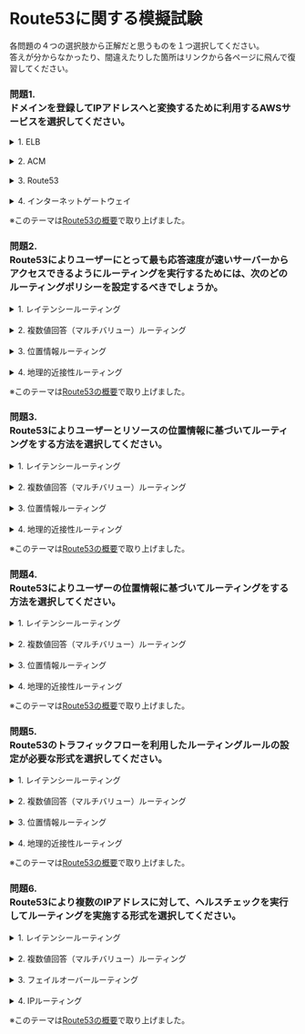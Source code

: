# Route53に関する模擬試験

各問題の４つの選択肢から正解だと思うものを１つ選択してください。  
答えが分からなかったり、間違えたりした箇所はリンクから各ページに飛んで復習してください。
### 問題1. <br/>ドメインを登録してIPアドレスへと変換するために利用するAWSサービスを選択してください。
<details><summary>1. ELB</summary>1.は不正解です。<br/>Amazon Route53は、ドメイン名を数値のIPアドレスに変換する、信頼性とコスト効率の高いマネージド型クラウドベースのドメインネームシステム(DNS)ウェブサービスです。</details><br/>
<details><summary>2. ACM</summary>2.は不正解です。<br/>Amazon Route53は、ドメイン名を数値のIPアドレスに変換する、信頼性とコスト効率の高いマネージド型クラウドベースのドメインネームシステム(DNS)ウェブサービスです。</details><br/>
<details><summary>3. Route53</summary>正解です。<br/>Amazon Route53は、ドメイン名を数値のIPアドレスに変換する、信頼性とコスト効率の高いマネージド型クラウドベースのドメインネームシステム(DNS)ウェブサービスです。</details><br/>
<details><summary>4. インターネットゲートウェイ</summary>4.は不正解です。<br/>Amazon Route53は、ドメイン名を数値のIPアドレスに変換する、信頼性とコスト効率の高いマネージド型クラウドベースのドメインネームシステム(DNS)ウェブサービスです。</details>

※このテーマは[Route53の概要](aws_cp_route53_overview)で取り上げました。

### 問題2. <br/>Route53によりユーザーにとって最も応答速度が速いサーバーからアクセスできるようにルーティングを実行するためには、次のどのルーティングポリシーを設定するべきでしょうか。
<details><summary>1. レイテンシールーティング</summary>正解です。<br/>ユーザにとって最も応答速度が速いサーバーからアクセスできるようにルーティングを実行するためにはレイテンシールーティングを設定します。<br/>レイテンシールーティングは複数のAWSリージョンにリソースがあり、レイテンシーの最も小さいリージョンにトラフィックをルーティングする場合に使用します。</details><br/>
<details><summary>2. 複数値回答（マルチバリュー）ルーティング</summary>2.は不正解です。<br/>ユーザにとって最も応答速度が速いサーバーからアクセスできるようにルーティングを実行するためにはレイテンシールーティングを設定します。<br/>レイテンシールーティングは複数のAWSリージョンにリソースがあり、レイテンシーの最も小さいリージョンにトラフィックをルーティングする場合に使用します。</details><br/>
<details><summary>3. 位置情報ルーティング</summary>3.は不正解です。<br/>ユーザにとって最も応答速度が速いサーバーからアクセスできるようにルーティングを実行するためにはレイテンシールーティングを設定します。<br/>レイテンシールーティングは複数のAWSリージョンにリソースがあり、レイテンシーの最も小さいリージョンにトラフィックをルーティングする場合に使用します。</details><br/>
<details><summary>4. 地理的近接性ルーティング</summary>4.は不正解です。<br/>ユーザにとって最も応答速度が速いサーバーからアクセスできるようにルーティングを実行するためにはレイテンシールーティングを設定します。<br/>レイテンシールーティングは複数のAWSリージョンにリソースがあり、レイテンシーの最も小さいリージョンにトラフィックをルーティングする場合に使用します。</details>

※このテーマは[Route53の概要](aws_cp_route53_overview)で取り上げました。

### 問題3. <br/>Route53によりユーザーとリソースの位置情報に基づいてルーティングをする方法を選択してください。
<details><summary>1. レイテンシールーティング</summary>1.は不正解です。<br/>地理的近接性ルーティングでは、Amazon Route 53はユーザーとリソースの地理的場所に基づいてリソースのトラフィックをルーティングします。</details><br/>
<details><summary>2. 複数値回答（マルチバリュー）ルーティング</summary>2.は不正解です。<br/>地理的近接性ルーティングでは、Amazon Route 53はユーザーとリソースの地理的場所に基づいてリソースのトラフィックをルーティングします。</details><br/>
<details><summary>3. 位置情報ルーティング</summary>3.は不正解です。<br/>地理的近接性ルーティングでは、Amazon Route 53はユーザーとリソースの地理的場所に基づいてリソースのトラフィックをルーティングします。</details><br/>
<details><summary>4. 地理的近接性ルーティング</summary>正解です。<br/>地理的近接性ルーティングでは、Amazon Route 53はユーザーとリソースの地理的場所に基づいてリソースのトラフィックをルーティングします。</details>

※このテーマは[Route53の概要](aws_cp_route53_overview)で取り上げました。

### 問題4. <br/>Route53によりユーザーの位置情報に基づいてルーティングをする方法を選択してください。
<details><summary>1. レイテンシールーティング</summary>1.は不正解です。<br/>位置情報ルーティングは ユーザーの位置に基づいてトラフィックをルーティングする場合に使用します。</details><br/>
<details><summary>2. 複数値回答（マルチバリュー）ルーティング</summary>2.は不正解です。<br/>位置情報ルーティングは ユーザーの位置に基づいてトラフィックをルーティングする場合に使用します。</details><br/>
<details><summary>3. 位置情報ルーティング</summary>正解です。<br/>位置情報ルーティングは ユーザーの位置に基づいてトラフィックをルーティングする場合に使用します。</details><br/>
<details><summary>4. 地理的近接性ルーティング</summary>4.は不正解です。<br/>位置情報ルーティングは ユーザーの位置に基づいてトラフィックをルーティングする場合に使用します。</details>

※このテーマは[Route53の概要](aws_cp_route53_overview)で取り上げました。

### 問題5. <br/>Route53のトラフィックフローを利用したルーティングルールの設定が必要な形式を選択してください。
<details><summary>1. レイテンシールーティング</summary>1.は不正解です。<br/>地理的近接性ルーティングを使用するには、Route 53トラフィックフローを使用する必要があります。<br/>リソースで地理的近接性ルールを作成します。</details><br/>
<details><summary>2. 複数値回答（マルチバリュー）ルーティング</summary>2.は不正解です。<br/>地理的近接性ルーティングを使用するには、Route 53トラフィックフローを使用する必要があります。<br/>リソースで地理的近接性ルールを作成します。</details><br/>
<details><summary>3. 位置情報ルーティング</summary>3.は不正解です。<br/>地理的近接性ルーティングを使用するには、Route 53トラフィックフローを使用する必要があります。<br/>リソースで地理的近接性ルールを作成します。</details><br/>
<details><summary>4. 地理的近接性ルーティング</summary>4.は不正解です。<br/>地理的近接性ルーティングを使用するには、Route 53トラフィックフローを使用する必要があります。<br/>リソースで地理的近接性ルールを作成します。</details>

※このテーマは[Route53の概要](aws_cp_route53_overview)で取り上げました。

### 問題6. <br/>Route53により複数のIPアドレスに対して、ヘルスチェックを実行してルーティングを実施する形式を選択してください。
<details><summary>1. レイテンシールーティング</summary>1.は不正解です。<br/>複数値回答（マルチバリュー）ルーティングはランダムに選ばれた最大8つの正常なレコードを使用してRoute 53がDNSクエリに応答する場合に使用します。<br/>これにより、Amazon Route 53がDNSクエリに対する応答として複数の値(ウェブサーバーのIPアドレスなど)を返すように設定できます。</details><br/>
<details><summary>2. 複数値回答（マルチバリュー）ルーティング</summary>2.は不正解です。<br/>複数値回答（マルチバリュー）ルーティングはランダムに選ばれた最大8つの正常なレコードを使用してRoute 53がDNSクエリに応答する場合に使用します。<br/>これにより、Amazon Route 53がDNSクエリに対する応答として複数の値(ウェブサーバーのIPアドレスなど)を返すように設定できます。</details><br/>
<details><summary>3. フェイルオーバールーティング</summary>3.は不正解です。<br/>複数値回答（マルチバリュー）ルーティングはランダムに選ばれた最大8つの正常なレコードを使用してRoute 53がDNSクエリに応答する場合に使用します。<br/>これにより、Amazon Route 53がDNSクエリに対する応答として複数の値(ウェブサーバーのIPアドレスなど)を返すように設定できます。</details><br/>
<details><summary>4. IPルーティング</summary>4.は不正解です。<br/>複数値回答（マルチバリュー）ルーティングはランダムに選ばれた最大8つの正常なレコードを使用してRoute 53がDNSクエリに応答する場合に使用します。<br/>これにより、Amazon Route 53がDNSクエリに対する応答として複数の値(ウェブサーバーのIPアドレスなど)を返すように設定できます。</details>

※このテーマは[Route53の概要](aws_cp_route53_overview)で取り上げました。